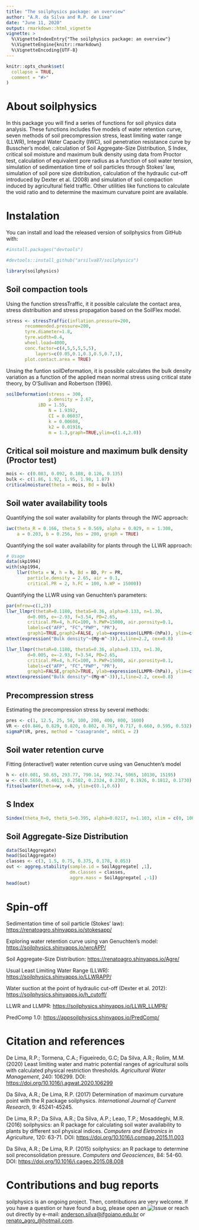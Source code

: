 ---
title: "The soilphysics package: an overview"
author: "A.R. da Silva and R.P. de Lima"
date: "June 11, 2020"
output: rmarkdown::html_vignette
vignette: >
  %\VignetteIndexEntry{"The soilphysics package: an overview"}
  %\VignetteEngine{knitr::rmarkdown}
  %\VignetteEncoding{UTF-8}
---

```{r setup, include = FALSE}
knitr::opts_chunk$set(
  collapse = TRUE,
  comment = "#>"
)
```

# About soilphysics
In this package you will find a series of functions for soil physics data analysis. These functions includes five models of water retention curve, seven methods of soil precompression stress, least limiting water range (LLWR), Integral Water Capacity (IWC), soil penetration resistance curve by Busscher's model, calculation of Soil Aggregate-Size Distribution, S Index, critical soil moisture and maximum bulk density using data from Proctor test, calculation of equivalent pore radius as a function of soil water tension, simulation of sedimentation time of soil particles through Stokes' law, simulation of soil pore size distribution, calculation of the hydraulic cut-off introduced by  Dexter et al. (2008) and simulation of soil compaction induced by agricultural field traffic. Other utilities like functions to calculate the void ratio and to determine the maximum curvature point are available. 

# Instalation

You can install and load the released version of soilphysics from GitHub with:

```{r}
#install.packages("devtools")

#devtools::install_github("arsilva87/soilphysics")

library(soilphysics) 
```

## Soil compaction tools

Using the function stressTraffic, it it possible calculate the contact area, stress distribuition and stress propagation based on the SoilFlex model. 

```{r}
stress <- stressTraffic(inflation.pressure=200, 
	   recommended.pressure=200, 
	   tyre.diameter=1.8, 
	   tyre.width=0.4, 
	   wheel.load=4000, 
	   conc.factor=c(4,5,5,5,5,5),
           layers=c(0.05,0.1,0.3,0.5,0.7,1), 
	   plot.contact.area = TRUE)

```

Unsing the funtion soilDeformation, it is possible calculates the bulk density variation as a function of the applied mean normal stress using critical state theory, by O'Sullivan and Robertson (1996). 

```{r}
soilDeformation(stress = 300,
                p.density = 2.67,
	        iBD = 1.55, 
                N = 1.9392, 
                CI = 0.06037, 
                k = 0.00608, 
                k2 = 0.01916,
                m = 1.3,graph=TRUE,ylim=c(1.4,2.0))

```


## Critical soil moisture and maximum bulk density (Proctor test)

```{r}
mois <- c(0.083, 0.092, 0.108, 0.126, 0.135)
bulk <- c(1.86, 1.92, 1.95, 1.90, 1.87)
criticalmoisture(theta = mois, Bd = bulk)
```

## Soil water availability tools

Quantifying the soil water availability for plants through the IWC approach:

```{r}
iwc(theta_R = 0.166, theta_S = 0.569, alpha = 0.029, n = 1.308, 
    a = 0.203, b = 0.256, hos = 200, graph = TRUE)
```

Quantifying the soil water availability for plants through the LLWR approach:

```{r}
# Usage
data(skp1994)
with(skp1994,
	llwr(theta = W, h = h, Bd = BD, Pr = PR,
		particle.density = 2.65, air = 0.1,
		critical.PR = 2, h.FC = 100, h.WP = 15000))
```		

Quantifying the LLWR using van Genuchten's parameters:

```{r}
par(mfrow=c(1,2))
llwr_llmpr(thetaR=0.1180, thetaS=0.36, alpha=0.133, n=1.30, 
        d=0.005, e=-2.93, f=3.54, PD=2.65,
        critical.PR=4, h.FC=100, h.PWP=15000, air.porosity=0.1,
        labels=c("AFP", "FC","PWP", "PR"),
        graph1=TRUE,graph2=FALSE, ylab=expression(LLMPR~(hPa)), ylim=c(15000,1))
mtext(expression("Bulk density"~(Mg~m^-3)),1,line=2.2, cex=0.8)

llwr_llmpr(thetaR=0.1180, thetaS=0.36, alpha=0.133, n=1.30, 
        d=0.005, e=-2.93, f=3.54, PD=2.65,
        critical.PR=4, h.FC=100, h.PWP=15000, air.porosity=0.1,
        labels=c("AFP", "FC","PWP", "PR"),
        graph1=FALSE,graph2=TRUE, ylab=expression(LLMPR~(hPa)), ylim=c(0.1,0.5))
mtext(expression("Bulk density"~(Mg~m^-3)),1,line=2.2, cex=0.8)
```

## Precompression stress

Estimating the precompression stress by several methods:

```{r}
pres <- c(1, 12.5, 25, 50, 100, 200, 400, 800, 1600)
VR <- c(0.846, 0.829, 0.820, 0.802, 0.767, 0.717, 0.660, 0.595, 0.532)
sigmaP(VR, pres, method = "casagrande", n4VCL = 2)
```

## Soil water retention curve

Fitting (interactive!) water retention curve using van Genuchten's model

```{r, echo=FALSE}
h <- c(0.001, 50.65, 293.77, 790.14, 992.74, 5065, 10130, 15195)
w <- c(0.5650, 0.4013, 0.2502, 0.2324, 0.2307, 0.1926, 0.1812, 0.1730)
fitsoilwater(theta=w, x=h, ylim=c(0.1,0.6))
```

## S Index

```{r}
Sindex(theta_R=0, theta_S=0.395, alpha=0.0217, n=1.103, xlim = c(0, 1000))
```

## Soil Aggregate-Size Distribution

```{r}
data(SoilAggregate)
head(SoilAggregate)
classes <- c(3, 1.5, 0.75, 0.375, 0.178, 0.053)
out <- aggreg.stability(sample.id = SoilAggregate[ ,1], 
                        dm.classes = classes, 
                        aggre.mass = SoilAggregate[ ,-1])
head(out)
```


# Spin-off

Sedimentation time of soil particle (Stokes' law): <https://renatoagro.shinyapps.io/stokesapp/>

Exploring water retention curve using van Genuchten's model: <https://soilphysics.shinyapps.io/wrcAPP/>

Soil Aggregate-Size Distribution: <https://renatoagro.shinyapps.io/Agre/>

Usual Least Limiting Water Range (LLWR): <https://soilphysics.shinyapps.io/LLWRAPP/>

Water suction at the point of hydraulic cut-off (Dexter et al. 2012): <https://soilphysics.shinyapps.io/h_cutoff/>

LLWR and LLMPR:  <https://soilphysics.shinyapps.io/LLWR_LLMPR/>

PredComp 1.0:  <https://appsoilphysics.shinyapps.io/PredComp/>


 
# Citation and references

De Lima, R.P.; Tormena, C.A.; Figueiredo, G.C; Da Silva, A.R.; Rolim, M.M. (2020) Least limiting water and matric potential ranges of agricultural soils with calculated physical restriction thresholds. *Agricultural Water Management*, 240: 106299. DOI: <https://doi.org/10.1016/j.agwat.2020.106299>

Da Silva, A.R.; De Lima, R.P. (2017) Determination of maximum curvature point with the R package soilphysics. *International Journal of Current Research*, 9: 45241-45245.  

De Lima, R.P.; Da Silva, A.R.; Da Silva, A.P.; Leao, T.P.; Mosaddeghi, M.R. (2016) soilphysics: an R package for calculating soil water availability to plants by different soil physical indices. *Computers and Eletronics in Agriculture*, 120: 63-71. DOI: <https://doi.org/10.1016/j.compag.2015.11.003>

Da Silva, A.R.; De Lima, R.P. (2015) soilphysics: an R package to determine soil preconsolidation pressure. *Computers and Geosciences*, 84: 54-60. DOI: <https://doi.org/10.1016/j.cageo.2015.08.008>


# Contributions and bug reports

soilphysics is an ongoing project. Then, contributions are very welcome. If you have a question or have found a bug, please open an ![Issue](<https://github.com/arsilva87/soilphysics/issues>) or reach out directly by e-mail: <anderson.silva@ifgoiano.edu.br> or <renato_agro_@hotmail.com>.

